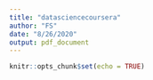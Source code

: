 ```yaml
---
title: "datasciencecoursera"
author: "FS"
date: "8/26/2020"
output: pdf_document
---
```


```r
knitr::opts_chunk$set(echo = TRUE)
```

## 


